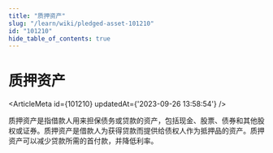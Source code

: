 ```yaml
---
title: "质押资产"
slug: "/learn/wiki/pledged-asset-101210"
id: "101210"
hide_table_of_contents: true
---
```



# 质押资产

<ArticleMeta id={101210} updatedAt={'2023-09-26 13:58:54'} />
<div className='border-solid border-b border-t-0 my-4 border-[var(--ifm-color-gray-300)]' />

质押资产是指借款人用来担保债务或贷款的资产，包括现金、股票、债券和其他股权或证券。质押资产是借款人为获得贷款而提供给债权人作为抵押品的资产。质押资产可以减少贷款所需的首付款，并降低利率。
